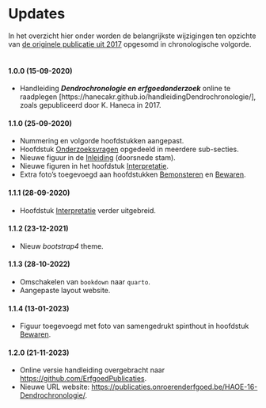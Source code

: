 # Updates {-}

In het overzicht hier onder worden de belangrijkste wijzigingen ten opzichte van [de originele publicatie uit 2017](https://doi.org/10.55465/WRTE1679) opgesomd in chronologische volgorde.
<br/>
<br/>

#### 1.0.0 (15-09-2020)

- Handleiding ***Dendrochronologie en erfgoedonderzoek*** online te raadplegen [https://hanecakr.github.io/handleidingDendrochronologie/], zoals gepubliceerd door K. Haneca in 2017.


#### 1.1.0 (25-09-2020)

- Nummering en volgorde hoofdstukken aangepast.
- Hoofdstuk [Onderzoeksvragen](#onderzoeksvragen) opgedeeld in meerdere sub-secties.
- Nieuwe figuur in de [Inleiding](#intro) (doorsnede stam).
- Nieuwe figuren in het hoofdstuk [Interpretatie](#interpretatie).
- Extra foto's toegevoegd aan hoofdstukken [Bemonsteren](#bemonsteren) en [Bewaren](#bewaren).
    

#### 1.1.1 (28-09-2020)

- Hoofdstuk [Interpretatie](#interpretatie) verder uitgebreid.


#### 1.1.2 (23-12-2021)

- Nieuw *bootstrap4* theme.


#### 1.1.3 (28-10-2022)

- Omschakelen van `bookdown` naar `quarto`.
- Aangepaste layout website.
    

#### 1.1.4 (13-01-2023)

- Figuur toegevoegd met foto van samengedrukt spinthout in hoofdstuk [Bewaren](#bewaren).


#### 1.2.0 (21-11-2023)

- Online versie handleiding overgebracht naar <https://github.com/ErfgoedPublicaties>.
- Nieuwe URL website: <https://publicaties.onroerenderfgoed.be/HAOE-16-Dendrochronologie/>.


